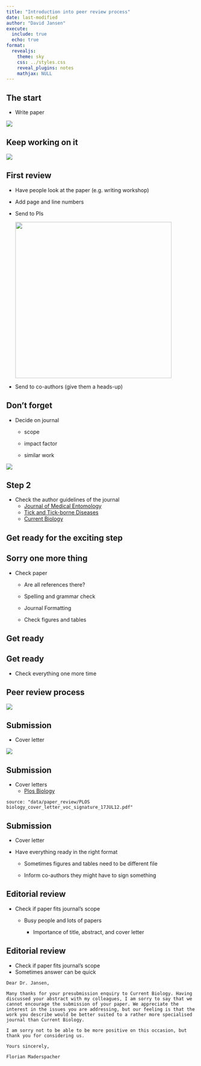 ---
title: "Introduction into peer review process"
date: last-modified
author: "David Jansen"
execute:
  include: true
  echo: true
format:
  revealjs: 
    theme: sky
    css: ../styles.css
    reveal_plugins: notes
    mathjax: NULL
---

## The start

-   Write paper

![](/images/writingtips-011.jpg)

## Keep working on it

![](/images/paper_tips_combined.jpg)

## First review

-   Have people look at the paper (e.g. writing workshop)

-   Add page and line numbers

-   Send to PIs

    ![](/images/writingtips-09.jpg){width="415"}

-   Send to co-authors (give them a heads-up)

## Don't forget

-   Decide on journal

    -   scope

    -   impact factor

    -   similar work

![](/images/writingtips-10.jpg)

## Step 2

-   Check the author guidelines of the journal
    -   [Journal of Medical Entomology](https://academic.oup.com/jme/pages/General_Instructions)
    -   [Tick and Tick-borne Diseases](https://www.sciencedirect.com/journal/ticks-and-tick-borne-diseases/publish/guide-for-authors)
    -   [Current Biology](https://www.cell.com/current-biology/authors)

## Get ready for the exciting step

## Sorry one more thing

-   Check paper

    -   Are all references there?

    -   Spelling and grammar check

    -   Journal Formatting

    -   Check figures and tables

## Get ready

## Get ready

-   Check everything one more time

## Peer review process

![](/images/peer_review_process.jpg)

## Submission

-   Cover letter

![](/images/writingtips-11.jpg)

## Submission

-   Cover letters
    -    [Plos Biology](data/paper_review/PLOS biology_cover_letter_voc_signature_17JUL12.pdf)

```{pdf}
source: "data/paper_review/PLOS biology_cover_letter_voc_signature_17JUL12.pdf"
```

## Submission

-   Cover letter
-   Have everything ready in the right format

    -   Sometimes figures and tables need to be different file

    -   Inform co-authors they might have to sign something

## Editorial review

-   Check if paper fits journal's scope

    -   Busy people and lots of papers

        -   Importance of title, abstract, and cover letter

## Editorial review

-   Check if paper fits journal's scope
-   Sometimes answer can be quick 

```         
Dear Dr. Jansen,

Many thanks for your presubmission enquiry to Current Biology. Having discussed your abstract with my colleagues, I am sorry to say that we cannot encourage the submission of your paper. We appreciate the interest in the issues you are addressing, but our feeling is that the work you describe would be better suited to a rather more specialised journal than Current Biology.

I am sorry not to be able to be more positive on this occasion, but thank you for considering us.

Yours sincerely,

Florian Maderspacher
```
